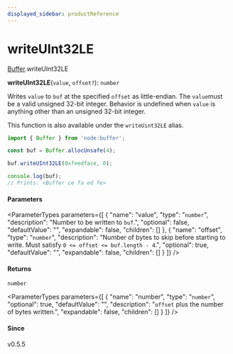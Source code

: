 ```yaml
---
displayed_sidebar: productReference
---
```



# writeUInt32LE

[Buffer](../../interfaces/Buffer.mdx).writeUInt32LE

**writeUInt32LE**(`value`, `offset?`): `number`

Writes `value` to `buf` at the specified `offset` as little-endian. The `value`must be a valid unsigned 32-bit integer. Behavior is undefined when `value` is
anything other than an unsigned 32-bit integer.

This function is also available under the `writeUint32LE` alias.

```js
import { Buffer } from 'node:buffer';

const buf = Buffer.allocUnsafe(4);

buf.writeUInt32LE(0xfeedface, 0);

console.log(buf);
// Prints: <Buffer ce fa ed fe>
```

#### Parameters

<ParameterTypes parameters={[
  {
    "name": "value",
    "type": "`number`",
    "description": "Number to be written to `buf`.",
    "optional": false,
    "defaultValue": "",
    "expandable": false,
    "children": []
  },
  {
    "name": "offset",
    "type": "`number`",
    "description": "Number of bytes to skip before starting to write. Must satisfy `0 <= offset <= buf.length - 4`.",
    "optional": true,
    "defaultValue": "",
    "expandable": false,
    "children": []
  }
]} />

#### Returns

`number`

<ParameterTypes parameters={[
  {
    "name": "number",
    "type": "`number`",
    "optional": true,
    "defaultValue": "",
    "description": "`offset` plus the number of bytes written.",
    "expandable": false,
    "children": []
  }
]} />

#### Since

v0.5.5
